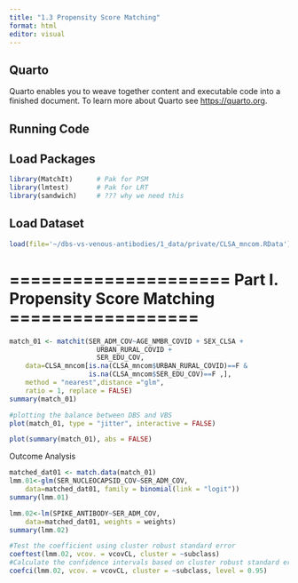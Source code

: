 ```yaml
---
title: "1.3 Propensity Score Matching"
format: html
editor: visual
---
```


## Quarto

Quarto enables you to weave together content and executable code into a finished document. To learn more about Quarto see <https://quarto.org>.

## Running Code

## Load Packages

```r
library(MatchIt)      # Pak for PSM
library(lmtest)       # Pak for LRT
library(sandwich)     # ??? why we need this
```

## Load Dataset

```r
load(file='~/dbs-vs-venous-antibodies/1_data/private/CLSA_mncom.RData')
```

# ===================== Part I. Propensity Score Matching ==================

```r
match_01 <- matchit(SER_ADM_COV~AGE_NMBR_COVID + SEX_CLSA +
                      URBAN_RURAL_COVID +
                      SER_EDU_COV,
    data=CLSA_mncom[is.na(CLSA_mncom$URBAN_RURAL_COVID)==F &
                    is.na(CLSA_mncom$SER_EDU_COV)==F ,],
    method = "nearest",distance ="glm",
    ratio = 1, replace = FALSE)
summary(match_01)

#plotting the balance between DBS and VBS
plot(match_01, type = "jitter", interactive = FALSE)

plot(summary(match_01), abs = FALSE)
```

Outcome Analysis

```r
matched_dat01 <- match.data(match_01)
lmm.01<-glm(SER_NUCLEOCAPSID_COV~SER_ADM_COV,
    data=matched_dat01, family = binomial(link = "logit"))
summary(lmm.01)

lmm.02<-lm(SPIKE_ANTIBODY~SER_ADM_COV,
    data=matched_dat01, weights = weights)
summary(lmm.02)

#Test the coefficient using cluster robust standard error
coeftest(lmm.02, vcov. = vcovCL, cluster = ~subclass)
#Calculate the confidence intervals based on cluster robust standard error
coefci(lmm.02, vcov. = vcovCL, cluster = ~subclass, level = 0.95)
```

